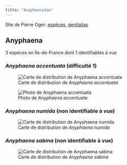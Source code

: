 ```yaml
---
title: "Anyphaenidae"
---
```


Site de Pierre Oger: [espèces](https://arachno.piwigo.com/index?/category/40-anyphaenidae), [genitalias](https://arachno.piwigo.com/index?/tags/1469-_anyphaenidae)



## Anyphaena

3 espèces en Île-de-France dont 1 identifiables à vue



### *Anyphaena accentuata* (difficulté 1)

![Carte de distribution de *Anyphaena accentuata*](https://asfra.fr/Site/User_pages/Atlas/LR_ASFRA_Anyphaenidae_Anyphaena%20accentuata_2022-03-10.jpeg)

![Photo de *Anyphaena accentuata*](chemin/vers/photo.jpg)



### *Anyphaena numida* (non identifiable à vue)

![Carte de distribution de *Anyphaena numida*](https://asfra.fr/Site/User_pages/Atlas/LR_ASFRA_Anyphaenidae_Anyphaena%20numida_2022-03-10.jpeg)





### *Anyphaena sabina* (non identifiable à vue)

![Carte de distribution de *Anyphaena sabina*](https://asfra.fr/Site/User_pages/Atlas/LR_ASFRA_Anyphaenidae_Anyphaena%20sabina_2022-03-10.jpeg)





